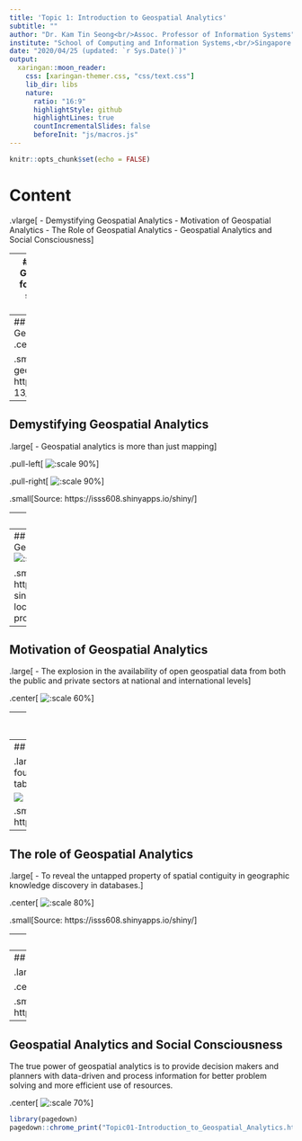 ```yaml
---
title: 'Topic 1: Introduction to Geospatial Analytics'
subtitle: ""
author: "Dr. Kam Tin Seong<br/>Assoc. Professor of Information Systems"
institute: "School of Computing and Information Systems,<br/>Singapore Management Uniiversity"
date: "2020/04/25 (updated: `r Sys.Date()`)"
output:
  xaringan::moon_reader:
    css: [xaringan-themer.css, "css/text.css"]
    lib_dir: libs
    nature:
      ratio: "16:9"
      highlightStyle: github
      highlightLines: true
      countIncrementalSlides: false
      beforeInit: "js/macros.js"
---
```


```r
knitr::opts_chunk$set(echo = FALSE)
```


# Content

.vlarge[
- Demystifying Geospatial Analytics
- Motivation of Geospatial Analytics
- The Role of Geospatial Analytics
- Geospatial Analytics and Social Consciousness
]

---
## Demystifying Geospatial Analytics
.large[
- A **Geographical Information System (GIS)** is a toolkit for creating, managing, analysing, visualising, and sharing data of any kind according to where it's located.]

.center[
![:scale 70%](img/image1-11.jpg)]

.center[
.vlarge[
Geospatial analytics is more than a GIS]]

---
## Demystifying Geospatial Analytics
.large[
- Geospatial analytics is more than data visualisation]
.center[
![:scale 50%](img/image1-6.jpg)]

.small[Source: https://livemap.mhc.asia/ and the real geospatial analytics https://wiki.smu.edu.sg/1213t2is415g1/IS415_2012-13_Term2_Assign2_Derek.Lee]

---
## Demystifying Geospatial Analytics
.large[
- Geospatial analytics is more than just mapping]

.pull-left[
![:scale 90%](img/image1-5a.jpg)]

.pull-right[
![:scale 90%](img/image1-5b.jpg)]

.small[Source: https://isss608.shinyapps.io/shiny/]


---
## Motivation of Geospatial Analytics

.large[
- About 80% of all data maintained by organisations around the world has a location component.]
.small[(Source: BusinessWeek Research Services, 2006)]

.center[
![:scale 70%](img/image1-1.jpg)]

---
## Motivation of Geospatial Analytics
.large[
- Geospatial information in Smart Nation]
.center[
![:scale 60%](img/image1-2.jpg)]

.small[
See more at: http://www.straitstimes.com/news/singapore/more-singapore-stories/story/new-3d-map-collate-local-knowledge-part-smart-nation-pro#sthash.aUxbyCei.dpuf]

---
## Motivation of Geospatial Analytics

.large[
- The explosion in the availability of open geospatial data from both the public and private sectors at national and international levels]

.center[
![:scale 60%](img/image1-3.jpg)]

---
## Motivation of Geospatial Analytics

.large[
- The national geospatial master plan]

.center[
![:scale 45%](img/image1-4.jpg)]

.small[Source:
https://geospatial.sg/initiatives#masterplan]


---
## The role of Geospatial Analytics

.large[
- Uncovering insights not found in statistical graphs and tables.]

![](img/image1-7.jpg)

.small[Source: https://isss608.shinyapps.io/shiny/]

---
## The role of Geospatial Analytics

.large[
- To reveal the untapped property of spatial contiguity in geographic knowledge discovery in databases.]

.center[
![:scale 80%](img/image1-8.jpg)]

.small[Source: https://isss608.shinyapps.io/shiny/]

---
## The role of Geospatial Analytics

.large[
- To uncover the complexity of the real world relationship.]

![](img/image1-9.jpg)

.small[Source: https://isss608.shinyapps.io/shiny/]

---
## The role of Geospatial Analytics

.large[
- To model spatial interactions and flows.]

.center[
![:scale 60%](img/image1-10.jpg)]

.small[Source: https://wiki.smu.edu.sg/17t2is415g1/IS415_TeamJSR_Project]

---
## Geospatial Analytics and Social Consciousness

The true power of geospatial analytics is to provide decision makers and planners with data-driven and process information for better problem solving and more efficient use of resources.

.center[
![:scale 70%](img/image1-12.jpg)]

```r
library(pagedown)
pagedown::chrome_print("Topic01-Introduction_to_Geospatial_Analytics.html")
```




